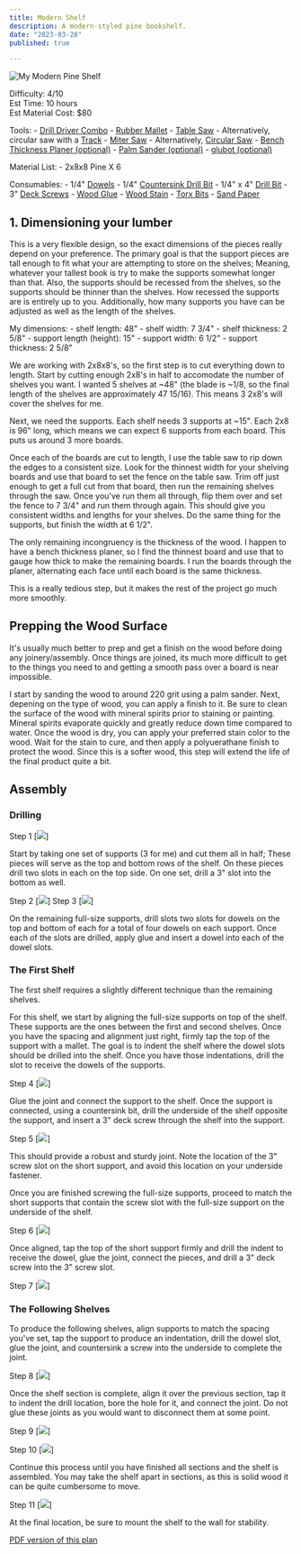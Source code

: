```yaml
---
title: Modern Shelf
description: A modern-styled pine bookshelf.
date: "2023-03-28"
published: true

---
```


<img alt='My Modern Pine Shelf' src='/images/modern-shelf/modern-pine=shelf.jpeg' />

Difficulty: 4/10<br/>
Est Time: 10 hours<br/>
Est Material Cost: $80<br/>

Tools:
    - <a target="_blank" href="https://www.amazon.com/DEWALT-Brushless-Impact-Premium-DCK299M2/dp/B01DQ19AP0/ref=sr_1_2_sspa?keywords=dewalt+drill+driver&amp;sr=8-2-spons&amp;sp_csd=d2lkZ2V0TmFtZT1zcF9hdGY&amp;psc=1&_encoding=UTF8&tag=gas0e0-20&linkCode=ur2&linkId=fe422b2f2d33e2d26820d942489f5c1b&camp=1789&creative=9325">Drill Driver Combo</a>
    - <a target="_blank" href="https://www.amazon.com/Estwing-Deadhead-Rubber-Mallet-Resistant/dp/B00DPL110Y/ref=sr_1_5?keywords=usa+rubber+mallet&amp;sr=8-5&_encoding=UTF8&tag=gas0e0-20&linkCode=ur2&linkId=e9aa6899b745255f657fff44e21184de&camp=1789&creative=9325">Rubber Mallet</a>
    - <a target="_blank" href="https://www.amazon.com/RIDGID-Amp-Table-Folding-Stand/dp/B08KFNNJF5/ref=sr_1_3?keywords=ridgid+table+saw+10+inch&amp;sr=8-3&_encoding=UTF8&tag=gas0e0-20&linkCode=ur2&linkId=29c8eeb1cba02898ae86e270a9310766&camp=1789&creative=9325">Table Saw</a>
        - Alternatively, circular saw with a <a target="_blank" href="https://www.amazon.com/Kreg-KMA2700-Circular-Saw-Track/dp/B073PGP96S/ref=sr_1_14_sspa?keywords=dewalt+circular+saw+straight+edge+guide&amp;sr=8-14-spons&amp;sp_csd=d2lkZ2V0TmFtZT1zcF9tdGY&amp;psc=1&_encoding=UTF8&tag=gas0e0-20&linkCode=ur2&linkId=47d7abe2e55781d947fdbe0736e1943b&camp=1789&creative=9325">Track</a>
    - <a target="_blank" href="https://www.amazon.com/DEWALT-DWS780-12-Inch-Sliding-Compound/dp/B00540JS7C/ref=sr_1_3?keywords=dewalt+miter+saw&amp;sr=8-3&_encoding=UTF8&tag=gas0e0-20&linkCode=ur2&linkId=20fedf96e650faef88a2bfc2e33b9d4f&camp=1789&creative=9325">Miter Saw</a>
        - Alternatively, <a target="_blank" href="https://www.amazon.com/DEWALT-DWE575SB-Lightweight-Circular-Electric/dp/B007QUZ16A/ref=sr_1_3?keywords=dewalt+circular+saw&amp;sr=8-3&_encoding=UTF8&tag=gas0e0-20&linkCode=ur2&linkId=9a5a6a89b2de84385174f7e6ba2e8b22&camp=1789&creative=9325">Circular Saw</a>
    - <a target="_blank" href="https://www.amazon.com/DEWALT-DW734-2-Inch-Single-Benchtop/dp/B0000CCXU6/ref=sr_1_1?keywords=dewalt+bench+planer&amp;sr=8-1&_encoding=UTF8&tag=gas0e0-20&linkCode=ur2&linkId=c961519a415d020eaad304af141a5ee8&camp=1789&creative=9325">Bench Thickness Planer (optional)</a>
    - <a target="_blank" href="https://www.amazon.com/DEWALT-DCW210B-Brushless-Orbital-Sander/dp/B07JQM7C28/ref=sr_1_10?keywords=dewalt+palm+sander&amp;sr=8-10&_encoding=UTF8&tag=gas0e0-20&linkCode=ur2&linkId=36f566645d1d645c18422b25191e286f&camp=1789&creative=9325">Palm Sander (optional)</a>
    - <a target="_blank" href="https://www.amazon.com/FastCap-Glu-Bot-Woodworkers-Bottle-Ounces/dp/B0006IUW8G/ref=sr_1_3?keywords=glubot&amp;sr=8-3&amp;th=1&_encoding=UTF8&tag=gas0e0-20&linkCode=ur2&linkId=89da5b2b2c79115d5c6a877116331f50&camp=1789&creative=9325">glubot (optional)</a>

Material List:
    - 2x8x8 Pine X 6

Consumables:
    - 1/4" <a target="_blank" href="https://www.amazon.com/General-Tools-840014-4-Inch-72-Pack/dp/B00FQ5ASN8/ref=sr_1_6?keywords=1%252F4+dowels+for+woodworking&amp;sr=8-6&_encoding=UTF8&tag=gas0e0-20&linkCode=ur2&linkId=d87e4a916e54938d31c7232659ad0d1e&camp=1789&creative=9325">Dowels</a>
    - 1/4" <a target="_blank" href="https://www.amazon.com/Clic-Change-Self-Centering-Assortment-3-Piece-Countersink/dp/B09T6ZKDPV/ref=sr_1_7?keywords=1%252F4+countersink+drill+bit&amp;sr=8-7&_encoding=UTF8&tag=gas0e0-20&linkCode=ur2&linkId=4498326c5b5bd308e754bf03d501a52a&camp=1789&creative=9325">Countersink Drill Bit</a>
    - 1/4" x 4" <a target="_blank" href="https://www.amazon.com/Bosch-TI2143IM-4-Inch-Impact-Titanium/dp/B01H0NV0UI/ref=sr_1_9?keywords=1%252F4%252B4%252Binch%252Bdrill%252Bbit&amp;sr=8-9&amp;th=1&_encoding=UTF8&tag=gas0e0-20&linkCode=ur2&linkId=d53bddb43e61fd50b5029ae21bee2afc&camp=1789&creative=9325">Drill Bit</a>
    - 3" <a target="_blank" href="https://www.amazon.com/Hillman-Fasteners-48419-Screws-Piece/dp/B0100IDA9O/ref=sr_1_3?keywords=3+inch+deck+screws&amp;sr=8-3&_encoding=UTF8&tag=gas0e0-20&linkCode=ur2&linkId=539ffc3ed3e56b3893e9adee7aa42058&camp=1789&creative=9325">Deck Screws</a>
    - <a target="_blank" href="https://www.amazon.com/Gorilla-18-Ultimate-Waterproof-Natural/dp/B08J1MJ28D/ref=sr_1_5?keywords=wood+glue&amp;sr=8-5&_encoding=UTF8&tag=gas0e0-20&linkCode=ur2&linkId=1d4fbaad5b47860e733bf88d2eb48ec4&camp=1789&creative=9325">Wood Glue</a>
    - <a target="_blank" href="https://www.amazon.com/gp/search?ie=UTF8&tag=gas0e0-20&linkCode=ur2&linkId=89eac5d3b869c616cf0223a42f06e236&camp=1789&creative=9325&index=tools&keywords=wood stain">Wood Stain</a>
    - <a target="_blank" href="https://www.amazon.com/Torx-Security-Drill-7-Piece-DEWALT/dp/B0195UZDWK/ref=sr_1_32?keywords=torx+bits&amp;sr=8-32&_encoding=UTF8&tag=gas0e0-20&linkCode=ur2&linkId=2ed5db0de805539ef1fa3babfccfaa5c&camp=1789&creative=9325">Torx Bits</a>
    - <a target="_blank" href="https://www.amazon.com/Diablo-SandNet-Grit-Sanding-Disc/dp/B077F94ZFS/ref=sr_1_5?keywords=palm+sandpaper+diablo+hook+and+loop&amp;sr=8-5&_encoding=UTF8&tag=gas0e0-20&linkCode=ur2&linkId=d2b6343521f542a6a02e43f6e8e10b85&camp=1789&creative=9325">Sand Paper</a>

## 1. Dimensioning your lumber

This is a very flexible design, so the exact dimensions of the pieces really depend on your preference.
The primary goal is that the support pieces are tall enough to fit what your are attempting to store on the shelves; Meaning, whatever your tallest book is try to make the supports somewhat longer than that.
Also, the supports should be recessed from the shelves, so the supports should be thinner than the shelves. How recessed the supports are is entirely up to you.
Additionally, how many supports you have can be adjusted as well as the length of the shelves.

My dimensions:
    - shelf length: 48"
    - shelf width: 7 3/4"
    - shelf thickness: 2 5/8"
    - support length (height): 15"
    - support width: 6 1/2"
    - support thickness: 2 5/8"

We are working with 2x8x8's, so the first step is to cut everything down to length. Start by cutting enough 2x8's in half to accomodate the number of shelves you want.
I wanted 5 shelves at ~48" (the blade is ~1/8, so the final length of the shelves are approximately 47 15/16). This means 3 2x8's will cover the shelves for me.

Next, we need the supports. Each shelf needs 3 supports at ~15". Each 2x8 is 96" long, which means we can expect 6 supports from each board. This puts us around 3 more boards.

Once each of the boards are cut to length, I use the table saw to rip down the edges to a consistent size. Look for the thinnest width for your shelving boards and use that board to set the fence on the table saw.
Trim off just enough to get a full cut from that board, then run the remaining shelves through the saw. Once you've run them all through, flip them over and set the fence to 7 3/4" and run them through again.
This should give you consistent widths and lengths for your shelves. Do the same thing for the supports, but finish the width at 6 1/2".

The only remaining incongruency is the thickness of the wood. I happen to have a bench thickness planer, so I find the thinnest board and use that to gauge how thick to make the remaining boards.
I run the boards through the planer, alternating each face until each board is the same thickness.

This is a really tedious step, but it makes the rest of the project go much more smoothly.

## Prepping the Wood Surface

It's usually much better to prep and get a finish on the wood before doing any joinery/assembly.
Once things are joined, its much more difficult to get to the things you need to and getting a smooth pass over a board is near impossible.

I start by sanding the wood to around 220 grit using a palm sander.
Next, depening on the type of wood, you can apply a finish to it. Be sure to clean the surface of the wood with mineral spirits prior to staining or painting.
Mineral spirits evaporate quickly and greatly reduce down time compared to water. Once the wood is dry, you can apply your preferred stain color to the wood.
Wait for the stain to cure, and then apply a polyuerathane finish to protect the wood. Since this is a softer wood, this step will extend the life of the final product quite a bit.

## Assembly

### Drilling

Step 1
[![](/images/modern-shelf/step1.png)]

Start by taking one set of supports (3 for me) and cut them all in half; These pieces will serve as the top and bottom rows of the shelf.
On these pieces drill two slots in each on the top side. On one set, drill a 3" slot into the bottom as well.

Step 2
[![](/images/modern-shelf/step2.png)]
Step 3
[![](/images/modern-shelf/step3.png)]

On the remaining full-size supports, drill slots two slots for dowels on the top and bottom of each for a total of four dowels on each support.
Once each of the slots are drilled, apply glue and insert a dowel into each of the dowel slots.

### The First Shelf
The first shelf requires a slightly different technique than the remaining shelves.

For this shelf, we start by aligning the full-size supports on top of the shelf.
These supports are the ones between the first and second shelves.
Once you have the spacing and alignment just right, firmly tap the top of the support with a mallet.
The goal is to indent the shelf where the dowel slots should be drilled into the shelf. Once you have those indentations, drill the slot to receive the dowels of the supports.

Step 4
[![](/images/modern-shelf/step4.png)]


Glue the joint and connect the support to the shelf.
Once the support is connected, using a countersink bit, drill the underside of the shelf opposite the support, and insert a 3" deck screw through the shelf into the support.

Step 5
[![](/images/modern-shelf/step5.png)]


This should provide a robust and sturdy joint. Note the location of the 3" screw slot on the short support, and avoid this location on your underside fastener.

Once you are finished screwing the full-size supports, proceed to match the short supports that contain the screw slot with the full-size support on the underside of the shelf.

Step 6
[![](/images/modern-shelf/step6.png)]

Once aligned, tap the top of the short support firmly and drill the indent to receive the dowel, glue the joint, connect the pieces, and drill a 3" deck screw into the 3" screw slot.

Step 7
[![](/images/modern-shelf/step7.png)]


### The Following Shelves
To produce the following shelves, align supports to match the spacing you've set, tap the support to produce an indentation, drill the dowel slot, glue the joint, and countersink a screw into the underside to complete the joint.

Step 8
[![](/images/modern-shelf/step8.png)]

Once the shelf section is complete, align it over the previous section, tap it to indent the drill location, bore the hole for it, and connect the joint. Do not glue these joints as you would want to disconnect them at some point.

Step 9
[![](/images/modern-shelf/step9.png)]

Step 10
[![](/images/modern-shelf/step10.png)]

Continue this process until you have finished all sections and the shelf is assembled. You may take the shelf apart in sections, as this is solid wood it can be quite cumbersome to move.

Step 11
[![](/images/modern-shelf/step11.png)]

At the final location, be sure to mount the shelf to the wall for stability.

[PDF version of this plan](/plans/modern-shelf.pdf)